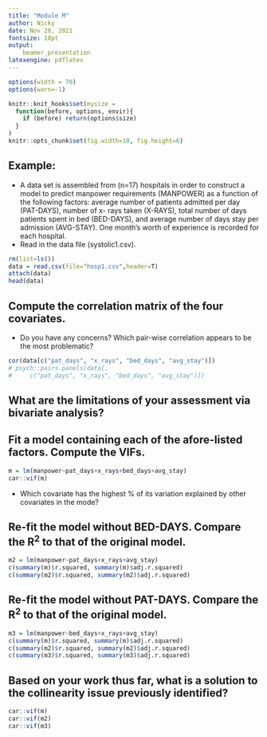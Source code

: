 ```yaml
---
title: "Module M"
author: Nicky
date: Nov 28, 2021
fontsize: 10pt
output: 
    beamer_presentation
latexengine: pdflatex
---
```

```r
options(width = 70)
options(warn=-1)
```
```r
knitr::knit_hooks$set(mysize = 
  function(before, options, envir){
    if (before) return(options$size)
  }
)
knitr::opts_chunk$set(fig.width=10, fig.height=6) 
```
## Example: 
+ A data set is assembled from (n=17) hospitals in order to construct a model to predict manpower requirements (MANPOWER) as a function of the following factors: average number of patients admitted per day (PAT-DAYS), number of x- rays taken (X-RAYS), total number of days patients spent in bed (BED-DAYS), and average number of days stay per admission (AVG-STAY). One month’s worth of experience is recorded for each hospital.
+ Read in the data file (systolic1.csv).
```r
rm(list=ls())
data = read.csv(file="hosp1.csv",header=T)
attach(data)
head(data)
```
## Compute the correlation matrix of the four covariates. 
+ Do you have any concerns? Which pair-wise correlation appears to be the most problematic?
```r
cor(data[c("pat_days", "x_rays", "bed_days", "avg_stay")])
# psych::pairs.panels(data[,
#     c("pat_days", "x_rays", "bed_days", "avg_stay")])
```

## What are the limitations of your assessment via bivariate analysis?


## Fit a model containing each of the afore-listed factors. Compute the VIFs.
```r
m = lm(manpower~pat_days+x_rays+bed_days+avg_stay)
car::vif(m)
```
+ Which covariate has the highest % of its variation explained by other covariates in the mode?


## Re-fit the model without BED-DAYS. Compare the R$^2$ to that of the original model.
```r
m2 = lm(manpower~pat_days+x_rays+avg_stay)
c(summary(m)$r.squared, summary(m)$adj.r.squared)
c(summary(m2)$r.squared, summary(m2)$adj.r.squared)
```


## Re-fit the model without PAT-DAYS. Compare the R$^2$ to that of the original model.
```r
m3 = lm(manpower~bed_days+x_rays+avg_stay)
c(summary(m)$r.squared, summary(m)$adj.r.squared)
c(summary(m2)$r.squared, summary(m2)$adj.r.squared)
c(summary(m3)$r.squared, summary(m3)$adj.r.squared)
```

## Based on your work thus far, what is a solution to the collinearity issue previously identified?
\pause
```r
car::vif(m)
car::vif(m2)
car::vif(m3)
```
